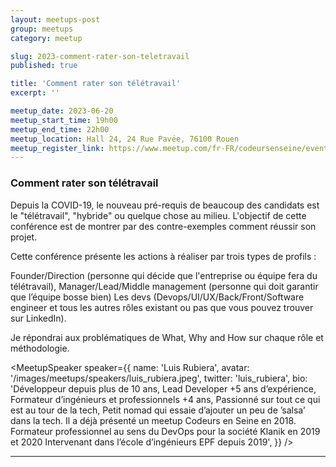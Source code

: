 ```yaml
---
layout: meetups-post
group: meetups
category: meetup

slug: 2023-comment-rater-son-teletravail
published: true

title: 'Comment rater son télétravail'
excerpt: ''

meetup_date: 2023-06-20
meetup_start_time: 19h00
meetup_end_time: 22h00
meetup_location: Hall 24, 24 Rue Pavée, 76100 Rouen
meetup_register_link: https://www.meetup.com/fr-FR/codeursenseine/events/294145622/
---
```


### Comment rater son télétravail

Depuis la COVID-19, le nouveau pré-requis de beaucoup des candidats est le "télétravail", "hybride" ou quelque chose au milieu. L'objectif de cette conférence est de montrer par des contre-exemples comment réussir son projet.

Cette conférence présente les actions à réaliser par trois types de profils :

Founder/Direction (personne qui décide que l'entreprise ou équipe fera du télétravail),
Manager/Lead/Middle management (personne qui doit garantir que l’équipe bosse bien)
Les devs (Devops/UI/UX/Back/Front/Software engineer et tous les autres rôles existant ou pas que vous pouvez trouver sur LinkedIn).

Je répondrai aux problématiques de What, Why and How sur chaque rôle et méthodologie.

<MeetupSpeaker
  speaker={{
    name: 'Luis Rubiera',
    avatar: '/images/meetups/speakers/luis_rubiera.jpeg',
    twitter: 'luis_rubiera',
    bio: 'Développeur depuis plus de 10 ans, Lead Developer +5 ans d’expérience, Formateur d’ingénieurs et professionnels +4 ans, Passionné sur tout ce qui est au tour de la tech, Petit nomad qui essaie d’ajouter un peu de ’salsa’ dans la tech. Il a déjà présenté un meetup Codeurs en Seine en 2018. Formateur professionnel au sens du DevOps pour la société Klanik en 2019 et 2020 Intervenant dans l’école d’ingénieurs EPF depuis 2019',
  }}
/>

---
